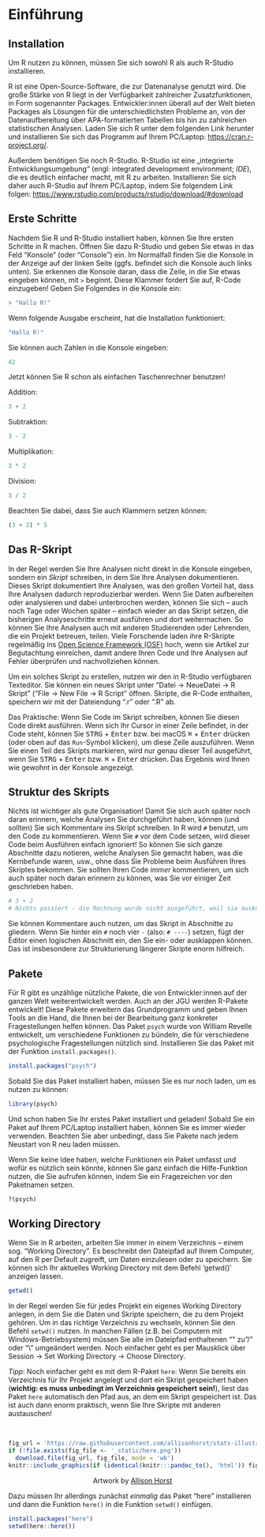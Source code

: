 # Einführung

## Installation

Um R nutzen zu können, müssen Sie sich sowohl R als auch R-Studio installieren.

R ist eine Open-Source-Software, die zur Datenanalyse genutzt wird. Die große Stärke von R liegt in der Verfügbarkeit zahlreicher Zusatzfunktionen, in Form sogenannter Packages. Entwickler:innen überall auf der Welt bieten Packages als Lösungen für die unterschiedlichsten Probleme an, von der Datenaufbereitung über APA-formatierten Tabellen bis hin zu zahlreichen statistischen Analysen. Laden Sie sich R unter dem folgenden Link herunter und installieren Sie sich das Programm auf Ihrem PC/Laptop: [https://cran.r-project.org/](https://cran.r-project.org/).

Außerdem benötigen Sie noch R-Studio. R-Studio ist eine „integrierte Entwicklungsumgebung“ (engl: integrated development environment; *IDE*), die es deutlich einfacher macht, mit R zu arbeiten. Installieren Sie sich daher auch R-Studio auf Ihrem PC/Laptop, indem Sie folgendem Link folgen: [https://www.rstudio.com/products/rstudio/download/#download](https://www.rstudio.com/products/rstudio/download/#download)

## Erste Schritte

Nachdem Sie R und R-Studio installiert haben, können Sie Ihre ersten Schritte in R machen. Öffnen Sie dazu R-Studio und geben Sie etwas in das Feld "Konsole" (oder "Console") ein. Im Normalfall finden Sie die Konsole in der Anzeige auf der linken Seite (ggfs. befindet sich die Konsole auch links unten). Sie erkennen die Konsole daran, dass die Zeile, in die Sie etwas eingeben können, mit `>` beginnt. Diese Klammer fordert Sie auf, R-Code einzugeben! Geben Sie Folgendes in die Konsole ein:

```R
> "Hallo R!"
```
  
Wenn folgende Ausgabe erscheint, hat die Installation funktioniert:

```r
"Hallo R!"
```

Sie können auch Zahlen in die Konsole eingeben:

```r
42
```

Jetzt können Sie R schon als einfachen Taschenrechner benutzen! 

Addition:

```r
3 + 2
```

Subtraktion:

```r
3 - 2
```

Multiplikation:

```r
3 * 2
```

Division:

```r
3 / 2
```

Beachten Sie dabei, dass Sie auch Klammern setzen können:


```r
(3 + 2) * 5
```


## Das R-Skript

In der Regel werden Sie Ihre Analysen nicht direkt in die Konsole eingeben, sondern ein *Skript* schreiben, in dem Sie Ihre Analysen dokumentieren. Dieses Skript dokumentiert Ihre Analysen, was den großen Vorteil hat, dass Ihre Analysen dadurch reproduzierbar werden. Wenn Sie Daten aufbereiten oder analysieren und dabei unterbrochen werden, können Sie sich -- auch noch Tage oder Wochen später -- einfach wieder an das Skript setzen, die bisherigen Analyseschritte erneut ausführen und dort weitermachen. So können Sie Ihre Analysen auch mit anderen Studierenden oder Lehrenden, die ein Projekt betreuen, teilen. Viele Forschende laden ihre R-Skripte regelmäßig ins [Open Science Framework (OSF)](osf.io) hoch, wenn sie Artikel zur Begutachtung einreichen, damit andere Ihren Code und Ihre Analysen auf Fehler überprüfen und nachvollziehen können.

Um ein solches Skript zu erstellen, nutzen wir den in R-Studio verfügbaren Texteditor. Sie können ein neues Skript unter "Datei $\to$ NeueDatei $\to$ R Skript" ("File $\to$ New File $\to$ R Script" öffnen. Skripte, die R-Code enthalten, speichern wir mit der Dateiendung ".r" oder ".R" ab.

Das Praktische: Wenn Sie Code im Skript schreiben, können Sie diesen Code direkt ausführen. Wenn sich Ihr Cursor in einer Zeile befindet, in der Code steht, können Sie <kbd>STRG</kbd> + <kbd>Enter</kbd> bzw. bei macOS <kbd>⌘</kbd> + <kbd>Enter</kbd> drücken (oder oben auf das `Run`-Symbol klicken), um diese Zeile auszuführen. Wenn Sie einen Teil des Skripts markieren, wird nur genau dieser Teil ausgeführt, wenn Sie <kbd>STRG</kbd> + <kbd>Enter</kbd> bzw. <kbd>⌘</kbd> + <kbd>Enter</kbd> drücken. Das Ergebnis wird Ihnen wie gewohnt in der Konsole angezeigt.

## Struktur des Skripts

Nichts ist wichtiger als gute Organisation! Damit Sie sich auch später noch daran erinnern, welche Analysen Sie durchgeführt haben, können (und sollten) Sie sich Kommentare ins Skript schreiben. In R wird `#` benutzt, um den Code zu kommentieren. Wenn Sie `#` vor dem Code setzen, wird dieser Code beim Ausführen einfach ignoriert! So können Sie sich ganze Abschnitte dazu notieren, welche Analysen Sie gemacht haben, was die Kernbefunde waren, usw., ohne dass Sie Probleme beim Ausführen Ihres Skriptes bekommen. Sie sollten Ihren Code *immer* kommentieren, um sich auch später noch daran erinnern zu können, was Sie vor einiger Zeit geschrieben haben.

```R
# 3 + 2
# Nichts passiert - die Rechnung wurde nicht ausgeführt, weil sie auskommentiert ist
```

Sie können Kommentare auch nutzen, um das Skript in Abschnitte zu gliedern. Wenn Sie hinter ein `#` noch vier `-` (also: `# ----`) setzen, fügt der Editor einen logischen Abschnitt ein, den Sie ein- oder ausklappen können. Das ist insbesondere zur Strukturierung längerer Skripte enorm hilfreich.

## Pakete

Für R gibt es unzählige nützliche Pakete, die von Entwickler:innen auf der ganzen Welt weiterentwickelt werden. Auch an der JGU werden R-Pakete entwickelt! Diese Pakete erweitern das Grundprogramm und geben Ihnen Tools an die Hand, die Ihnen bei der Bearbeitung ganz konkreter Fragestellungen helfen können. Das Paket `psych` wurde von William Revelle entwickelt, um verschiedene Funktionen zu bündeln, die für verschiedene psychologische Fragestellungen nützlich sind. Installieren Sie das Paket mit der Funktion `install.packages()`.

```R
install.packages("psych")
```

Sobald Sie das Paket installiert haben, müssen Sie es nur noch laden, um es nutzen zu können:

```R
library(psych)
```

Und schon haben Sie Ihr erstes Paket installiert und geladen! Sobald Sie ein Paket auf Ihrem PC/Laptop installiert haben, können Sie es immer wieder verwenden. Beachten Sie aber unbedingt, dass Sie Pakete nach jedem Neustart von R neu laden müssen.

Wenn Sie keine Idee haben, welche Funktionen ein Paket umfasst und wofür es nützlich sein könnte, können Sie ganz einfach die Hilfe-Funktion nutzen, die Sie aufrufen können, indem Sie ein Fragezeichen vor den Paketnamen setzen.

```R
?(psych)
```

## Working Directory

Wenn Sie in R arbeiten, arbeiten Sie immer in einem Verzeichnis -- einem sog. "Working Directory". Es beschreibt den Dateipfad auf Ihrem Computer, auf den R per Default zugreift, um Daten einzulesen oder zu speichern. Sie können sich Ihr aktuelles Working Directory mit dem Befehl 'getwd()' anzeigen lassen.

```r
getwd()
```

In der Regel werden Sie für jedes Projekt ein eigenes Working Directory anlegen, in dem Sie die Daten und Skripte speichern, die zu dem Projekt gehören. Um in das richtige Verzeichnis zu wechseln, können Sie den Befehl `setwd()` nutzen. In manchen Fällen (z.B. bei Computern mit Windows-Betriebsystem) müssen Sie alle im Dateipfad enthaltenen "\" zu "/" oder "\\" umgeändert werden. Noch einfacher geht es per Mausklick über Session &#8594;  Set Working Directory &#8594;  Choose Directory.

*Tipp*: Noch einfacher geht es mit dem R-Paket `here`: Wenn Sie bereits ein Verzeichnis für Ihr Projekt angelegt und dort ein Skript gespeichert haben (**wichtig: es muss unbedingt im Verzeichnis gespeichert sein!**), liest das Paket `here`  automatisch den Pfad aus, an dem ein Skript gespeichert ist. Das ist auch dann enorm praktisch, wenn Sie Ihre Skripte mit anderen austauschen! 

<br>
```r
fig_url = 'https://raw.githubusercontent.com/allisonhorst/stats-illustrations/master/rstats-artwork/here.png'
if (!file.exists(fig_file <- '_static/here.png'))
  download.file(fig_url, fig_file, mode = 'wb')
knitr::include_graphics(if (identical(knitr:::pandoc_to(), 'html')) fig_url else fig_file)
```
<center>
Artwork by [Allison Horst](https://github.com/allisonhorst/stats-illustrations)
</center>

Dazu müssen Ihr allerdings zunächst *einmalig* das Paket "here" installieren und dann die Funktion `here()` in die Funktion `setwd()` einfügen. 
 
```R
install.packages("here")
setwd(here::here())
```
